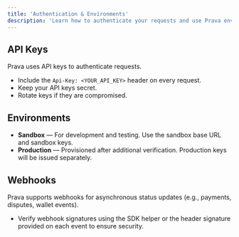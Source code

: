 ```yaml
---
title: 'Authentication & Environments'
description: 'Learn how to authenticate your requests and use Prava environments.'
---
```


## API Keys

Prava uses API keys to authenticate requests.

*   Include the `Api-Key: <YOUR_API_KEY>` header on every request.
*   Keep your API keys secret.
*   Rotate keys if they are compromised.

## Environments

*   **Sandbox** — For development and testing. Use the sandbox base URL and sandbox keys.
*   **Production** — Provisioned after additional verification. Production keys will be issued separately.

## Webhooks

Prava supports webhooks for asynchronous status updates (e.g., payments, disputes, wallet events).

*   Verify webhook signatures using the SDK helper or the header signature provided on each event to ensure security.
